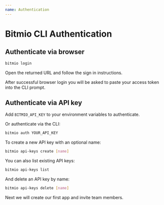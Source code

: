 ```yaml
---
name: Authentication
---
```



# Bitmio CLI Authentication

## Authenticate via browser

``` bash
bitmio login
```

Open the returned URL and follow the sign in instructions.

After successful browser login you will be asked to paste your access token into the CLI prompt.

## Authenticate via API key

Add `BITMIO_API_KEY` to your environment variables to authenticate.

Or authenticate via the CLI:

``` bash
bitmio auth YOUR_API_KEY
```

To create a new API key with an optional name:

``` bash
bitmio api-keys create [name]
```

You can also list existing API keys:

``` bash
bitmio api-keys list
```

And delete an API key by name:

``` bash
bitmio api-keys delete [name]
```

Next we will create our first app and invite team members.
